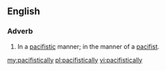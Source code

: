==English==
===Adverb===
{{en-adv}}
#In a [[pacifistic]] manner; in the manner of a [[pacifist]].

[[my:pacifistically]]
[[pl:pacifistically]]
[[vi:pacifistically]]